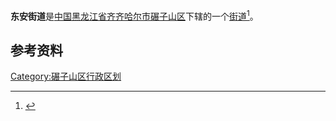 {{中国乡级行政区
| 行政区全称 = 东安街道
| 上级行政区 = [[黑龙江省|黑龙江省]][[齐齐哈尔市|齐齐哈尔市]][[碾子山区|碾子山区]]
| 行政区类别 = [[街道|街道]]
| LowerDivisions = 4个社区
| 行政区划代码 = 230207001
| 总面积 = 
| 户籍人口 = 
| 常住人口 = 
| 行政区划 = 
| 官方网站 =
| 邮政编码 =161000
| 毗邻行政区 =
}}

'''东安街道'''是[[中国|中国]][[黑龙江省|黑龙江省]][[齐齐哈尔市|齐齐哈尔市]][[碾子山区|碾子山区]]下辖的一个[[街道|街道]]<ref>{{Cite web |url=http://www.chinaquhua.cn/heilongjiang/ |title=东安街道 |accessdate=2011-10-29 |archive-date=2011-08-22 |archive-url=https://web.archive.org/web/20110822123644/http://www.chinaquhua.cn/heilongjiang/ |dead-url=yes }}</ref>。

==参考资料==
{{reflist}}

{{齐齐哈尔市碾子山区行政区划}}

[[Category:碾子山区行政区划|Category:碾子山区行政区划]]